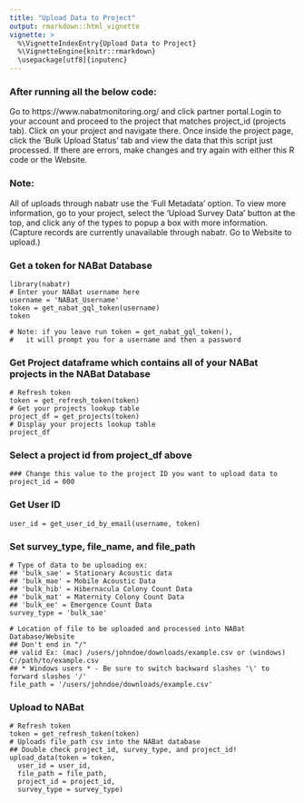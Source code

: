```yaml
---
title: "Upload Data to Project"
output: rmarkdown::html_vignette
vignette: >
  %\VignetteIndexEntry{Upload Data to Project}
  %\VignetteEngine{knitr::rmarkdown}
  \usepackage[utf8]{inputenc}
---
```



### After running all the below code:
Go to https://www.nabatmonitoring.org/ and click partner portal.Login to your account
and proceed to the project that matches project_id (projects tab). Click on your project 
and navigate there. Once inside the project page, click the 'Bulk Upload Status' tab
and view the data that this script just processed. If there are errors, make changes and
try again with either this R code or the Website.

### Note:
All of uploads through nabatr use the 'Full Metadata' option. To view more information,
go to your project, select the 'Upload Survey Data' button at the top, and click any of
the types to popup a box with more information. (Capture records are currently 
unavailable through nabatr. Go to Website to upload.)


### Get a token for NABat Database
```
library(nabatr)
# Enter your NABat username here
username = 'NABat_Username'
token = get_nabat_gql_token(username)
token

# Note: if you leave run token = get_nabat_gql_token(),
#   it will prompt you for a username and then a password
```


### Get Project dataframe which contains all of your NABat projects in the NABat Database
```
# Refresh token
token = get_refresh_token(token)
# Get your projects lookup table
project_df = get_projects(token)
# Display your projects lookup table
project_df
```

### Select a project id from project_df above
```
### Change this value to the project ID you want to upload data to
project_id = 000
```

### Get User ID
```
user_id = get_user_id_by_email(username, token)
```

### Set survey_type, file_name, and file_path
```
# Type of data to be uploading ex:
## 'bulk_sae' = Stationary Acoustic data
## 'bulk_mae' = Mobile Acoustic Data
## 'bulk_hib' = Hibernacula Colony Count Data
## 'bulk_mat' = Maternity Colony Count Data
## 'bulk_ee' = Emergence Count Data
survey_type = 'bulk_sae'

# Location of file to be uploaded and processed into NABat Database/Website
## Don't end in "/"
## valid Ex: (mac) /users/johndoe/downloads/example.csv or (windows) C:/path/to/example.csv
## * Windows users * - Be sure to switch backward slashes '\' to forward slashes '/'
file_path = '/users/johndoe/downloads/example.csv' 
```


### Upload to NABat
```
# Refresh token
token = get_refresh_token(token)
# Uploads file_path csv into the NABat database
## Double check project_id, survey_type, and project_id!
upload_data(token = token, 
  user_id = user_id, 
  file_path = file_path,
  project_id = project_id,
  survey_type = survey_type)
```




